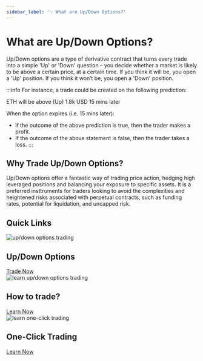 ```yaml
---
sidebar_label: '💡 What are Up/Down Options?'
---
```



# What are Up/Down Options?

Up/Down options are a type of derivative contract that turns every trade into a simple 'Up' or 'Down' question – 
you decide whether a market is likely to be above a certain price, at a certain time. 
If you think it will be, you open a 'Up' position. If you think it won’t be, you open a 'Down' position.

:::info
 For instance, a trade could be created on the following prediction: 
 
 ETH will be above (Up) 1.8k USD 15 mins later

When the option expires (i.e. 15 mins later):
- if the outcome of the above prediction is true, then the trader makes a profit. 
- If the outcome of the above statement is false, then the trader takes a loss.
:::

## Why Trade Up/Down Options?
Up/Down options offer a fantastic way of trading price action, 
hedging high leveraged positions and balancing your exposure to specific assets. 
It is a preferred insttruments for traders looking to avoid the complexities and 
heightened risks associated with perpetual contracts, such as funding rates, potential for liquidation, and uncapped risk.

## Quick Links

<div class="card-container">
  <div class="card">
    <img src="/img/general/up-down.png" alt="up/down options trading" />
    <div class="card-content">
      <h2 class="card-title">Up/Down Options</h2>
      <a href="https://app.buffer.finance/#/binary" class="card-button" target="_blank" rel="noopener noreferrer">Trade Now</a>
    </div>
  </div>

  <div class="card">
    <img src="/img/general/up-down-yt.jpg" alt="learn up/down options trading" />
    <div class="card-content">
      <h2 class="card-title">How to trade?</h2>
      <a href="https://www.youtube.com/watch?v=1jzc48KbsZE" class="card-button" target="_blank" rel="noopener noreferrer">Learn Now</a>
    </div>
  </div>

  <div class="card">
    <img src="/img/general/one-click.jpg" alt="learn one-click trading" />
    <div class="card-content">
      <h2 class="card-title">One-Click Trading</h2>
      <a href="https://www.youtube.com/watch?v=NFuvKduLsVM" class="card-button" target="_blank" rel="noopener noreferrer">Learn Now</a>
    </div>
  </div>
</div>


